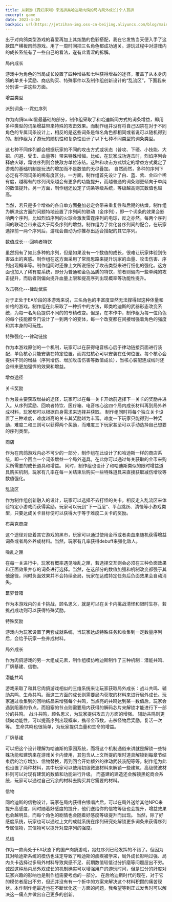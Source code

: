 ```yaml
---
title: 从新游《霓虹序列》来浅拆类哈迪斯肉鸽的局内局外成长|个人首拆
excerpt: game
date: 2023-4-30
backpic: url(https://jetzihan-img.oss-cn-beijing.aliyuncs.com/blog/mainpageBk.png)
---
```


出于对肉鸽类型游戏的喜爱再加上其炫酷的色彩搭配，我在它发售当天便入手了这款国产横板肉鸽游戏。用了一周时间把三名角色都成功通关。游玩过程中对游戏内的成长系统有了一些自己的看法，遂有此青涩的拆解。

局内成长

游戏中为角色的当局成长设置了四种增益和七种获得增益的途径，覆盖了从本身肉鸽的单关卡奖励、商店购买、特殊事件以及制作组创新设计的“乱流区”，下面我来分别讲一讲这些方面。

增益类型


派别词条---霓虹序列
 
 

作为肉鸽build里最基础的部分，制作组采取了和哈迪斯同方式的词条增益，即用多种类型的词条增益带来特殊的攻击效果。而制作组并没有将自己囚禁在对于不同角色的专属词条设计上，相反的是这些词条是每名角色都相同或者说可以随机得到的。制作组为了游玩的随机性和复杂性设计了以下七种不同类型的词条类型。

这七种不同序列都会根据玩家的不同的攻击方式或状态（普攻、下砸、小技能、大招、闪避、受击、血量等）带来特殊增幅。比如，在玩家成功连击时，烈焰序列会释放火球，霜蚀序列则会使敌方单位冻结。这种和攻击方式绑定的增益方式奠定了游戏的基础机制是玩法的增加而不是数值的无尽叠加。
自然而然，多种的序列下必定有不同词条的稀有度区分。一方面，制作组首先设计了白、蓝、紫、金四个稀有度，越稀有的序列词条越会有更多的功能提升，而越普通的词条则更倾向于单纯的数值提升。另一方面，制作组还设定了词条等级系统，等级越高则其数值也越高。

当然，若只是多个增益的各自单方面叠加必定会带来重复性和后期的枯燥，制作组为解决这方面的问题特地设置了序列间的联动（金序列），即一个词条的效果会影响两个序列，比如烈焰序列的火球会激发雷霆序列的电球，反之亦然。每两个序列间的联动会带来远大于两条序列的增益。制作组为了优化各序列间的配合，在玩家选择前一两个序列后，游戏会自动为你推荐出适合搭配的其它序列。

数值成长---回响者特饮  

虽然拥有了如此多种的序列，但是如果没有一个数值的成长，很难让玩家体验到伤害溢出的爽感。制作组在这方面采用了常规思路来提升玩家的血量、攻击伤害、序列出现概率等。制作组同时还像上文所说细分了攻击类型来进行细化的强化。这方面也加入了稀有度系统，即分为普通和金色品质的特饮，前者则偏向一些单纯的攻击提升，而后者则偏向提升血量上限和提高序列出现概率等功能性提升。

攻击强化---律动武装  

对于正处于EA阶段的本游戏来说，三名角色的丰富度显然无法撑得起这种体量和价格的游戏。制作组在此采取了一种折中的方法，即类哈迪斯的武器形态改变系统，为每一名角色提供不同的的专精改变。但是，在本作中，制作组为每一位角色的每个技能都专门设计了一到两个的变体，每一个改变都在间接增强着角色的强度和其本身的可玩性。

特殊强化---律动链接

作为本游戏原创的一个机制，玩家可以在获得电音核心后于律动链接页面进行装配，单色核心只能安装在特定位置，而霓虹核心可以安装在任何位置。每个核心会提供不同的增益（序列增伤、增加攻击伤害等数值成长），当核心装配连成线时还会带来更加强悍的效果和增益。


增益途径  


关卡奖励  


作为最主要获取增益的途径，玩家可以在每一关卡开始前选择下一关卡的奖励并进入。从序列奖励、回响者特饮、医疗箱、电音核心这四个局内成长材料再到局外养成材料，玩家都可以根据自身需求来选择并获取。
制作组同时将每个独立关卡设置了三种难度，难度越高的关卡其奖励越为丰富。难度一下玩家只能得到一种奖励，难度二和三则可以获得两个奖励，而难度三下玩家甚至可以手动选择自己想要的序列类型。

商店  

作为在肉鸽游戏内必不可少的一部分，制作组在此设计了和哈迪斯一样的商店系统，即一个回血一个词条增益一个局外道具。在此你可以通过每关获取的金币来购买所需要的成长道具和增益。
同时，制作组也设计了和哈迪斯类似的限时增益道具购买机制，玩家有几率在每一关结束后购买一些特殊道具来直接获取减伤增攻等数值强化。

乱流区  

作为制作组创新融入的设计，玩家可以选择不去打怪的关卡，相反走入乱流区来体验特定小游戏而获得奖励。玩家可以玩到“下一百层”、平台跳跃、清怪等小游戏类型，只要达成关卡目标便可以获得大于等于难度二关卡的奖励。

布莱克商店  

这个途径对应着其它游戏的黑市，玩家可以通过使用金币或者卖血来随机获得增益词条或者局外养成材料。当然，玩家有几率获得debuff来强化敌人。

噪乱之匣  

在每一关进行中，玩家有概率遇见噪乱之匣，若选择交互则会必须在三种负面效果和正面效果并存的词条进行选择。当然，在这部分的数值加强和机制改变都强于其他途径，同时负面效果并不会持续全局，玩家在达成特定任务后负面效果会自动消失。

噩梦音箱  

作为本游戏内的关卡挑战，顾名思义，就是可以在关卡内挑战清怪和限时生存，若挑战成功则可以获得特殊奖励。

特殊奖励  

游戏内为玩家设置了两套成就系统，当玩家达成特殊任务和收集到一定数量序列后，会给予玩家一些养成材料。


局外成长  

作为肉鸽游戏的另一大组成元素，制作组模仿哈迪斯制作了三种机制：潜能共鸣、厂牌基建、信物。

潜能共鸣  

游戏采取了和其它肉鸽游戏相似的三维系统来让玩家获取局外成长：战斗共鸣、辅助共鸣、生命共鸣。而这三方面的成长则需要局内获取的材料来进行局外成长。玩家通过收集到的回响结晶来增强每个共鸣，当点亮的共鸣达到某一数值后，玩家会遇到阻塞的节点，而阻塞的节点则需要局内获得的解码芯片来解锁才能进行下一部分的共鸣。
战斗共鸣，顾名思义，为玩家提供攻击力方面的增强。
辅助共鸣则更倾向功能性，可以提高序列出现概率，携带金币数，击杀怪物后奖励，复活一次等。
生命共鸣也很简单，为玩家提供血量和生命的增益。


厂牌基建  

可以把这个设计理解为哈迪斯的家园系统，而将这个机制通俗来讲就是解锁一些特殊功能和建筑来在游戏关卡内使用，其包含从上文所提的限时道具解锁到每章节结束后的治疗增加、信物替换，再到回合开始额外的律动武装装配等等。制作组为此也设置了两种材料，其中玩家可以使用初级微波材料来解锁一些建筑，高级微波材料则可以对现有建筑的数值和功能进行升级。
而基建的建造还会解锁黑蛇商会系统，玩家可以通过自己冗余的材料去购买其它需要的材料。

信物  

同哈迪斯的信物设计，玩家在局内获得白银唱片后，可以在局外送给其他NPC来提升高感度，同时随着好感度的提升，他们送给你的信物等级也会提升，增益效果也会越明显，而每个角色的剧情也会随着好感度等级提升而出现。
当然，除了好感度系统，玩家也可以通过上文的成就系统在序列研究处解锁更多词条来获得序列专属信物，其信物可以提升对应序列的强度。


总结  

作为一款尚处于EA状态下的国产肉鸽游戏，霓虹序列已经发挥的不错了。但因为其对哈迪斯系统的模仿也注定导致了哈迪斯的痼疾被学来，局外成长影响过强、局内关卡选择过多局外材料导致爽感不足、前期数值较低过分折磨等问题层出不穷。诚然这种局内局外双成长的机制确实可以增强用户的游玩时间，但是过分的肝度对玩家兴趣的影响也是制作组需要考虑的一部分。
在后哈迪斯时代的现在，对于它的模仿者层出不穷，但还并没有有一个折中的方案来解决这个材料积攒的痛苦现状。本作制作组最近也在不断优化这一方面的问题，我希望等到正式发售时可以解决这一痛点并做出自己更多的创新。